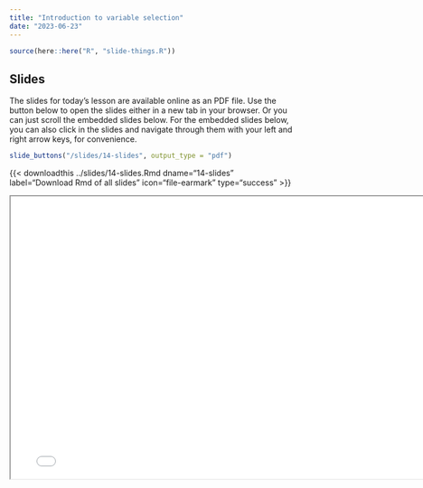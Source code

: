 ```yaml
---
title: "Introduction to variable selection"
date: "2023-06-23"
---
```


```r
source(here::here("R", "slide-things.R"))
```

## Slides

The slides for today's lesson are available online as an PDF file. Use the 
button below to open the slides either in a new tab in your browser. Or you can
just scroll the embedded slides below. For the embedded slides below, you can 
also click in the slides and navigate through them with your left and right 
arrow keys, for convenience.

```r
slide_buttons("/slides/14-slides", output_type = "pdf")
```
{{\< downloadthis ../slides/14-slides.Rmd
dname="14-slides" label="Download Rmd of all slides" icon="file-earmark"
type="success" \>}}

```{=html}
<iframe width="780" height="500" src="/slides/14-slides.pdf" title="Lecture 1"></iframe>
```
